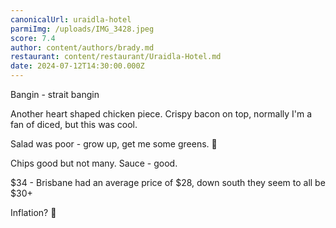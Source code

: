 ```yaml
---
canonicalUrl: uraidla-hotel
parmiImg: /uploads/IMG_3428.jpeg
score: 7.4
author: content/authors/brady.md
restaurant: content/restaurant/Uraidla-Hotel.md
date: 2024-07-12T14:30:00.000Z
---
```


Bangin - strait bangin

Another heart shaped chicken piece. Crispy bacon on top, normally I'm a fan of diced, but this was cool.

Salad was poor - grow up, get me some greens. 🌱

Chips good but not many. Sauce - good.

$34 - Brisbane had an average price of $28, down south they seem to all be $30+

Inflation? 🤔
 